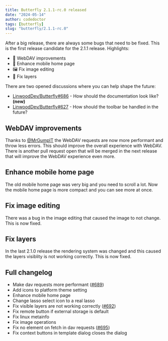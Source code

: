 ```yaml
---
title: Butterfly 2.1.1-rc.0 released
date: "2024-05-14"
author: codedoctor
tags: [butterfly]
slug: "butterfly/2.1.1-rc.0"
---
```


After a big release, there are always some bugs that need to be fixed. This is the first release candidate for the 2.1.1 release.
Highlights:

- 🔄 WebDAV improvements
- 📱 Enhance mobile home page
- 🖼️ Fix image editing
- 📁 Fix layers

There are two opened discussions where you can help shape the future:

- [LinwoodDev/Butterfly#686](https://github.com/LinwoodDev/Butterfly/discussions/686) - How should the documentation look like? **(new)**
- [LinwoodDev/Butterfly#627](https://github.com/LinwoodDev/Butterfly/discussions/627) - How should the toolbar be handled in the future?

## WebDAV improvements

Thanks to [@MrGumpIT](https://github.com/MrGumpIT) the WebDAV requests are now more performant and throw less errors. This should improve the overall experience with WebDAV.
There is another pull request open that will be merged in the next release that will improve the WebDAV experience even more.

## Enhance mobile home page

The old mobile home page was very big and you need to scroll a lot. Now the mobile home page is more compact and you can see more at once.

## Fix image editing

There was a bug in the image editing that caused the image to not change. This is now fixed.

## Fix layers

In the last 2.1.0 release the rendering system was changed and this caused the layers visiblity is not working correctly. This is now fixed.

## Full changelog

* Make dav requests more performant ([#689](https://github.com/LinwoodDev/Butterfly/pull/689))
* Add icons to platform theme setting
* Enhance mobile home page
* Change lasso select icon to a real lasso
* Fix visible layers are not working correctly ([#692](https://github.com/LinwoodDev/Butterfly/issues/692))
* Fix remote button if external storage is default
* Fix linux metainfo
* Fix image operations
* Fix no element on fetch in dav requests ([#695](https://github.com/LinwoodDev/Butterfly/pull/695))
* Fix context buttons in template dialog closes the dialog
